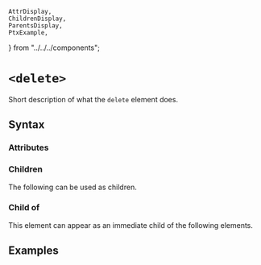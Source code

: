     AttrDisplay,
    ChildrenDisplay,
    ParentsDisplay,
    PtxExample,
} from "../../../components";

# `<delete>`

Short description of what the `delete` element does.

## Syntax

### Attributes

<AttrDisplay name="delete" />

### Children

The following can be used as children.

<ChildrenDisplay name="delete" />

### Child of

This element can appear as an immediate child of the following elements.

<ParentsDisplay name="delete" />

## Examples

    